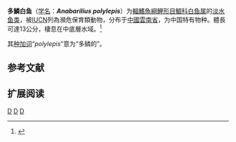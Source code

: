 {{Speciesbox
| status = EN
| status_system = IUCN3.1
| genus = Anabarilius
| species = polylepis
| authority = {{le|查爾斯·塔特·里根|Charles Tate Regan|Regan}}, 1904
| synonyms = *''Barilius polylepis''<br /><small>Regan, 1904</small> 
*''Ischikauia polylepis''<br /><small>Regan, 1904</small> ''
}}

'''多鱗白鱼'''（[[学名|学名]]：'''''Anabarilius polylepis'''''）为[[輻鰭魚綱|輻鰭魚綱]][[鯉形目|鯉形目]][[鯝科|鯝科]][[白鱼属|白鱼属]]的[[淡水鱼|淡水鱼类]]，被[[IUCN|IUCN]]列為瀕危保育類動物，分布于[[中國|中國]][[雲南省|雲南省]]，为中国特有物种。體長可達13公分，棲息在中底層水域。<ref  name=fishbase>{{FishBase species | genus = Anabarilius | species = polylepis | month = 12| year = 2011}}</ref>

其[[种加词|种加词]]“''polylepis''”意为“多鳞的”。

== 参考文献 ==
{{reflist}}

== 扩展阅读 ==
{{refbegin}}

{{Anabarilius}}
{{refend}}
{{Taxonbar|from=Q303717}}

[[Category:白鱼属|D]]
[[Category:中國特有魚類|D]]
[[Category:1904年描述的魚類|D]]

{{鯉形目小作品}}
